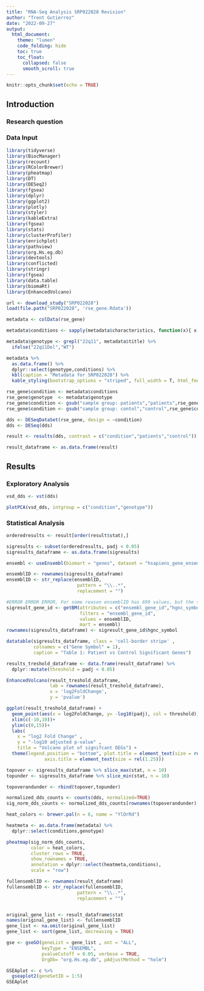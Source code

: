 ```yaml
---
title: "RNA-Seq Analysis SRP022028 Revision"
author: "Trent Gutierrez"
date: "2022-09-27"
output: 
  html_document:
    theme: "lumen"
    code_folding: hide
    toc: true
    toc_float: 
      collapsed: false
      smooth_scroll: true
---
```


```r
knitr::opts_chunk$set(echo = TRUE)
```


## Introduction

### Research question



### Data Input

```r
library(tidyverse)
library(BiocManager)
library(recount)
library(RColorBrewer)
library(pheatmap)
library(DT)
library(DESeq2)
library(fgsea)
library(dplyr)
library(ggplot2)
library(plotly)
library(styler)
library(kableExtra)
library(fgsea)
library(stats)
library(clusterProfiler)
library(enrichplot)
library(pathview)
library(org.Hs.eg.db)
library(devtools)
library(conflicted)
library(stringr)
library(fgsea)
library(data.table)
library(biomaRt)
library(EnhancedVolcano)
```



```r
url <- download_study("SRP022028") 
load(file.path("SRP022028", 'rse_gene.Rdata'))
```



```r
metadata <- colData(rse_gene)

metadata$conditions <- sapply(metadata$characteristics, function(x){ x[1]})

metadata$genotype <- grepl("22q11", metadata$title) %>%
  ifelse("22q11Del","WT")
```


```r
metadata %>% 
  as.data.frame() %>%
  dplyr::select(genotype,conditions) %>%
  kbl(caption = "Metadata for SRP022028") %>%
  kable_styling(bootstrap_options = "striped", full_width = T, html_font = "Cambria")
```

```r
rse_gene$condition <- metadata$conditions 
rse_gene$genotype  <- metadata$genotype
rse_gene$condition <- gsub("sample group: patients","patients",rse_gene$condition)
rse_gene$condition <- gsub("sample group: contol","control",rse_gene$condition)

dds <- DESeqDataSet(rse_gene, design = ~condition)
dds <- DESeq(dds)
```

```r
result <- results(dds, contrast = c("condition","patients","control"))

result_dataframe <- as.data.frame(result)
```



## Results

### Exploratory Analysis 

```r
vsd_dds <- vst(dds)

plotPCA(vsd_dds, intgroup = c("condition","genotype"))
```




### Statistical Analysis 




```r
orderedresults <- result[order(result$stat),]

sigresults <- subset(orderedresults, padj < 0.05)
sigresults_dataframe <- as.data.frame(sigresults)

```


```r


ensembl <- useEnsembl(biomart = "genes", dataset = "hsapiens_gene_ensembl")

ensemblID <- rownames(sigresults_dataframe)
ensemblID <- str_replace(ensemblID,
                          pattern = "\\..*", 
                          replacement = "")

#ERROR ERROR ERROR, For some reason ensemblID has 699 values, but the sigresult_gene_id returns 689 values, and some genes don't have a gene name associated. 
sigresult_gene_id <- getBM(attributes = c("ensembl_gene_id","hgnc_symbol"),
                           filters = "ensembl_gene_id",
                           values = ensemblID,
                           mart = ensembl)
rownames(sigresults_dataframe) <- sigresult_gene_id$hgnc_symbol

```


```r
datatable(sigresults_dataframe, class = 'cell-border stripe' , 
          colnames = c("Gene Symbol" = 1), 
          caption = "Table 1: Patient vs Control Significant Genes")
```







```r
results_treshold_dataframe <- data.frame(result_dataframe) %>%
  dplyr::mutate(threshold = padj < 0.05)

EnhancedVolcano(result_treshold_dataframe, 
                lab = rownames(result_treshold_dataframe),
                x = 'log2FoldChange',
                y = 'pvalue')


```


```r

ggplot(result_treshold_dataframe) + 
  geom_point(aes(x = log2FoldChange, y= -log10(padj), col = threshold)) + 
  xlim(c(-10,10))+
  ylim(c(0,15))+
  labs(
    x = "log2 Fold Change" , 
    y = "-log10 adjusted p-value" , 
    title = "Volcano plot of signifcant DEGs") +
  theme(legend.position = "bottom", plot.title = element_text(size = rel(1.5), hjust = 0.5), 
              axis.title = element_text(size = rel(1.25)))
```



```r

topover <- sigresults_dataframe %>% slice_max(stat, n = 10)
topunder <- sigresults_dataframe %>% slice_min(stat, n = 10)

topoverandunder <- rbind(topover,topunder) 

normalized_dds_counts <- counts(dds, normalized=TRUE)
sig_norm_dds_counts <- normalized_dds_counts[rownames(topoverandunder), ]

heat_colors <- brewer.pal(n = 6, name = "YlOrRd")

heatmeta <- as.data.frame(metadata) %>%
  dplyr::select(conditions,genotype)

pheatmap(sig_norm_dds_counts, 
         color = heat_colors, 
         cluster_rows = TRUE, 
         show_rownames = TRUE,
         annotation = dplyr::select(heatmeta,conditions), 
         scale = "row")
```

```r

fullensemblID <- rownames(result_dataframe)
fullensemblID <- str_replace(fullensemblID,
                          pattern = "\\..*", 
                          replacement = "")


original_gene_list <- result_dataframe$stat
names(original_gene_list) <- fullensemblID
gene_list <- na.omit(original_gene_list)
gene_list <- sort(gene_list, decreasing = TRUE)

```



```r
gse <- gseGO(geneList = gene_list , ont = "ALL",
             keyType = "ENSEMBL",
             pvalueCutoff = 0.05, verbose = TRUE,
             OrgDb= "org.Hs.eg.db", pAdjustMethod = "holm")
```


```r
GSEAplot <- c %>%
  gseaplot2(geneSetID = 1:5)
GSEAplot
```







